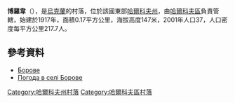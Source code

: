 {{coord|49|54|6|N|36|21|5|E|scale:100000_region:UA|display=title}}

'''博羅韋'''（{{lang-uk|Борове}}），是[[烏克蘭|烏克蘭]]的村落，位於該國東部[[哈爾科夫州|哈爾科夫州]]，由[[哈爾科夫區|哈爾科夫區]]負責管轄，始建於1917年，面積0.17平方公里，海拔高度147米，2001年人口37，人口密度每平方公里217.7人。

==參考資料==
*[http://w1.c1.rada.gov.ua/pls/z7502/A005?rdat1=09.01.2009&rf7571=34106 Борове]{{dead link|date=2017年11月 |bot=InternetArchiveBot |fix-attempted=yes }}
* [http://weather.in.ua/ua/har'kovskaja/1832 Погода в селі Борове] {{Wayback|url=http://weather.in.ua/ua/har'kovskaja/1832 |date=20200809120253 }}

{{DEFAULTSORT:Борове}}
[[Category:哈爾科夫州村落|Category:哈爾科夫州村落]]
[[Category:哈爾科夫區村落|Category:哈爾科夫區村落]]


{{Kharkiv-geo-stub}}
